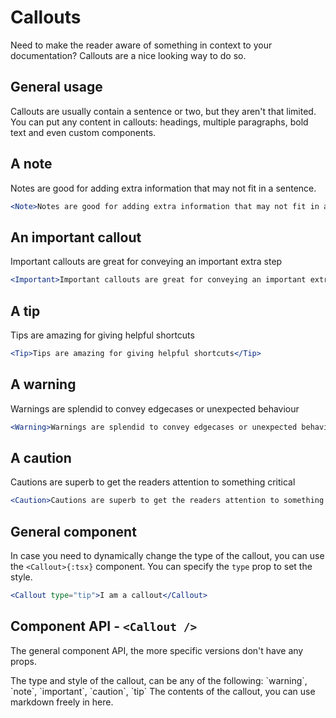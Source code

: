 # Callouts

Need to make the reader aware of something in context to your documentation? Callouts are a nice looking way to do so.


## General usage

Callouts are usually contain a sentence or two, but they aren't that limited.
You can put any content in callouts: headings, multiple paragraphs, bold text and even custom components.


## A note

<Note>Notes are good for adding extra information that may not fit in a sentence.</Note>

```jsx
<Note>Notes are good for adding extra information that may not fit in a sentence.</Note>
```


## An important callout

<Important>Important callouts are great for conveying an important extra step</Important>

```jsx
<Important>Important callouts are great for conveying an important extra step</Important>
```


## A tip

<Tip>Tips are amazing for giving helpful shortcuts</Tip>

```jsx
<Tip>Tips are amazing for giving helpful shortcuts</Tip>
```


## A warning

<Warning>Warnings are splendid to convey edgecases or unexpected behaviour</Warning>

```jsx
<Warning>Warnings are splendid to convey edgecases or unexpected behaviour</Warning>
```


## A caution

<Caution>Cautions are superb to get the readers attention to something critical</Caution>

```jsx
<Caution>Cautions are superb to get the readers attention to something critical</Caution>
```


## General component

In case you need to dynamically change the type of the callout, you can use the `<Callout>{:tsx}` component. You can specify the `type` prop to set the style.

```jsx
<Callout type="tip">I am a callout</Callout>
```


## Component API - `<Callout />`

The general component API, the more specific versions don't have any props.

<Field title="type" type="string">
  The type and style of the callout, can be any of the following: `warning`, `note`, `important`, `caution`, `tip`
</Field>
<Field title="children" type="any">
  The contents of the callout, you can use markdown freely in here.
</Field>
